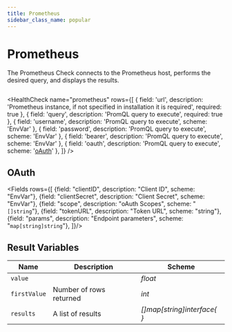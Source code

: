 ```yaml
---
title: Prometheus
sidebar_class_name: popular
---
```


# <Icon name="prometheus" /> Prometheus

The Prometheus Check connects to the Prometheus host, performs the desired query, and displays the results.

```yaml title="prometheus.yaml"  file=../../../modules/canary-checker/fixtures/datasources/prometheus.yaml

```

<HealthCheck
  name="prometheus"
  rows={[
    {
      field: 'url',
      description:
        'Prometheus instance, if not specified in installation it is required',
      required: true
    },
    { field: 'query', description: 'PromQL query to execute', required: true },
    {
      field: 'username',
      description: 'PromQL query to execute',
      scheme: 'EnvVar'
    },
    {
      field: 'password',
      description: 'PromQL query to execute',
      scheme: 'EnvVar'
    },
    {
      field: 'bearer',
      description: 'PromQL query to execute',
      scheme: 'EnvVar'
    },
    { field: 'oauth', description: 'PromQL query to execute', scheme: '[oAuth](#oauth)' },
  ]}
/>

## OAuth

<Fields rows={[
  {field: "clientID", description: "Client ID", scheme: "EnvVar"},
  {field: "clientSecret", description: "Client Secret", scheme: "EnvVar"},
  {field: "scope", description: "oAuth Scopes", scheme: "`[]string`"},
  {field: "tokenURL", description: "Token URL", scheme: "string"},
  {field: "params", description: "Endpoint parameters", scheme: "`map[string]string`"},
]}/>

## Result Variables

| Name         | Description             | Scheme                      |
| ------------ | ----------------------- | --------------------------- |
| `value`      |                         | _float_                     |
| `firstValue` | Number of rows returned | _int_                       |
| `results`    | A list of results       | _[]map[string]interface{ }_ |
